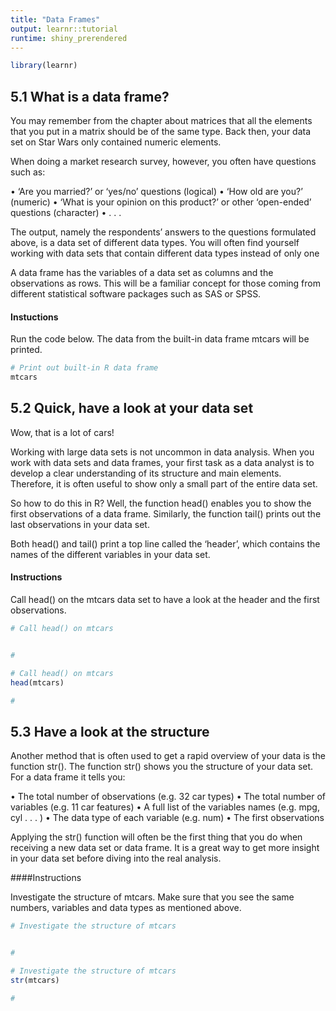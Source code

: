 ```yaml
---
title: "Data Frames"
output: learnr::tutorial
runtime: shiny_prerendered
---
```


```r
library(learnr)
```


## 5.1 What is a data frame?

You may remember from the chapter about matrices that all the elements that you put in a matrix should be of the same type. Back then, your data set on Star Wars only contained numeric elements.

When doing a market research survey, however, you often have questions such as:

• ‘Are you married?’ or ‘yes/no’ questions (logical)
• ‘How old are you?’ (numeric)
• ‘What is your opinion on this product?’ or other ‘open-ended’ questions (character)
• . . .

The output, namely the respondents’ answers to the questions formulated above, is a data set of different data types. You will often find yourself working with data sets that contain different data types instead of only one

A data frame has the variables of a data set as columns and the observations as rows. This will be a familiar concept for those coming from different statistical software packages such as SAS or SPSS.

#### Instuctions

Run the code below. The data from the built-in data frame mtcars will be printed.

```r
# Print out built-in R data frame
mtcars
```

## 5.2 Quick, have a look at your data set

Wow, that is a lot of cars!

Working with large data sets is not uncommon in data analysis. When you work with data sets and data frames, your first task as a data analyst is to develop a clear understanding of its structure and main elements. Therefore, it is often useful to show only a small part of the entire data set.

So how to do this in R? Well, the function head() enables you to show the first observations of a data frame. Similarly, the function tail() prints out the last observations in your data set. 

Both head() and tail() print a top line called the ‘header’, which contains the names of the different variables in your data set.

#### Instructions

Call head() on the mtcars data set to have a look at the header and the first observations.

```r
# Call head() on mtcars


#
```

```r
# Call head() on mtcars
head(mtcars)

#
```

## 5.3 Have a look at the structure

Another method that is often used to get a rapid overview of your data is the function str(). The function str() shows you the structure of your data set. For a data frame it tells you:

• The total number of observations (e.g. 32 car types)
• The total number of variables (e.g. 11 car features)
• A full list of the variables names (e.g. mpg, cyl . . . )
• The data type of each variable (e.g. num)
• The first observations

Applying the str() function will often be the first thing that you do when receiving a new data set or data frame. It is a great way to get more insight in your data set before diving into the real analysis.

####Instructions

Investigate the structure of mtcars. Make sure that you see the same numbers, variables and data types as mentioned above.

```r
# Investigate the structure of mtcars


#
```

```r
# Investigate the structure of mtcars
str(mtcars)

#
```

































































































